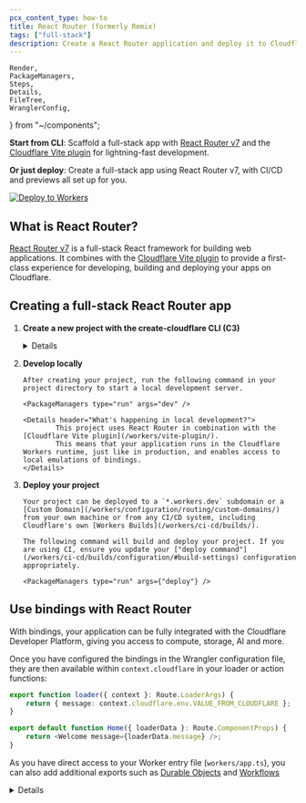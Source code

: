 ```yaml
---
pcx_content_type: how-to
title: React Router (formerly Remix)
tags: ["full-stack"]
description: Create a React Router application and deploy it to Cloudflare Workers
---
```


	Render,
	PackageManagers,
	Steps,
	Details,
	FileTree,
	WranglerConfig,
} from "~/components";

**Start from CLI**: Scaffold a full-stack app with [React Router v7](https://reactrouter.com/) and the [Cloudflare Vite plugin](/workers/vite-plugin/) for lightning-fast development.

<PackageManagers
	type="create"
	pkg="cloudflare@latest"
	args="my-react-router-app --framework=react-router"
/>

**Or just deploy**: Create a full-stack app using React Router v7, with CI/CD and previews all set up for you.

[![Deploy to Workers](https://deploy.workers.cloudflare.com/button)](https://deploy.workers.cloudflare.com/?url=https://github.com/cloudflare/templates/tree/main/react-router-starter-template)

## What is React Router?

[React Router v7](https://reactrouter.com/) is a full-stack React framework for building web applications.
It combines with the [Cloudflare Vite plugin](/workers/vite-plugin/) to provide a first-class experience for developing, building and deploying your apps on Cloudflare.

## Creating a full-stack React Router app

<Steps>

1.  **Create a new project with the create-cloudflare CLI (C3)**

    <PackageManagers
    	type="create"
    	pkg="cloudflare@latest"
    	args="my-react-router-app --framework=react-router"
    />

    <Details header="How is this project set up?">

        Below is a simplified file tree of the project.

        <FileTree>
        - my-react-router-app
        		- app
        				- routes
        						- ...
        				- entry.server.ts
        				- root.tsx
        				- routes.ts
        	- workers
        			- app.ts
        	- react-router.config.ts
        	- vite.config.ts
        	- wrangler.jsonc
        </FileTree>

        `react-router.config.ts` is your [React Router config file](https://reactrouter.com/explanation/special-files#react-routerconfigts).
        In this file:
        	- `ssr` is set to `true`, meaning that your application will use server-side rendering.
        	- `future.unstable_viteEnvironmentApi` is set to `true` to enable compatibility with the [Cloudflare Vite plugin](/workers/vite-plugin/).

        :::note
        SPA mode and prerendering are not currently supported when using the [Cloudflare Vite plugin](/workers/vite-plugin/).
        If you wish to use React Router in an SPA then we recommend starting with the [React template](/workers/frameworks/framework-guides/react/) and using React Router [as a library](https://reactrouter.com/start/data/installation).
        :::

        `vite.config.ts` is your [Vite config file](https://vite.dev/config/).
        The React Router and Cloudflare plugins are included in the `plugins` array.
        The [Cloudflare Vite plugin](/workers/vite-plugin/) runs your server code in the Workers runtime, ensuring your local development environment is as close to production as possible.

        `wrangler.jsonc` is your [Worker config file](/workers/wrangler/configuration/).
        In this file:
        		- `main` points to `./workers/app.ts`.
        				This is the entry file for your Worker.
        					The default export includes a [`fetch` handler](/workers/runtime-apis/fetch/), which delegates the request to React Router.
        		- If you want to add [bindings](/workers/runtime-apis/bindings/) to resources on Cloudflare's developer platform, you configure them here.

    </Details>

2.  **Develop locally**

        After creating your project, run the following command in your project directory to start a local development server.

        <PackageManagers type="run" args="dev" />

        <Details header="What's happening in local development?">
        		This project uses React Router in combination with the [Cloudflare Vite plugin](/workers/vite-plugin/).
        		This means that your application runs in the Cloudflare Workers runtime, just like in production, and enables access to local emulations of bindings.
        </Details>

3.  **Deploy your project**

        Your project can be deployed to a `*.workers.dev` subdomain or a [Custom Domain](/workers/configuration/routing/custom-domains/) from your own machine or from any CI/CD system, including Cloudflare's own [Workers Builds](/workers/ci-cd/builds/).

        The following command will build and deploy your project. If you are using CI, ensure you update your ["deploy command"](/workers/ci-cd/builds/configuration/#build-settings) configuration appropriately.

        <PackageManagers type="run" args={"deploy"} />

</Steps>

## Use bindings with React Router

With bindings, your application can be fully integrated with the Cloudflare Developer Platform, giving you access to compute, storage, AI and more.

Once you have configured the bindings in the Wrangler configuration file, they are then available within `context.cloudflare` in your loader or action functions:

```ts title="app/routes/home.tsx"
export function loader({ context }: Route.LoaderArgs) {
	return { message: context.cloudflare.env.VALUE_FROM_CLOUDFLARE };
}

export default function Home({ loaderData }: Route.ComponentProps) {
	return <Welcome message={loaderData.message} />;
}
```

As you have direct access to your Worker entry file (`workers/app.ts`), you can also add additional exports such as [Durable Objects](/durable-objects/) and [Workflows](/workflows/)

<Details header="Example: Using Workflows">

    Here is an example of how to set up a simple Workflow in your Worker entry file.

    ```ts title="workers/app.ts"
    import { createRequestHandler } from "react-router";
    import { WorkflowEntrypoint, WorkflowStep, WorkflowEvent } from 'cloudflare:workers';

    declare global {
    	interface CloudflareEnvironment extends Env {}
    }

    type Env = {
    	MY_WORKFLOW: Workflow;
    };

    export class MyWorkflow extends WorkflowEntrypoint<Env> {
    	override async run(event: WorkflowEvent<Params>, step: WorkflowStep) {
    		await step.do("first step", async () => {
    			return { output: "First step result" };
    		});

    		await step.sleep("sleep", "1 second");

    		await step.do("second step", async () => {
    			return { output: "Second step result" };
    		});

    		return "Workflow output";
    	}
    }

    const requestHandler = createRequestHandler(
    	() => import("virtual:react-router/server-build"),
    	import.meta.env.MODE
    );

    export default {
    	async fetch(request, env, ctx) {
    		return requestHandler(request, {
    			cloudflare: { env, ctx },
    		});
    	},
    } satisfies ExportedHandler<CloudflareEnvironment>;
    ```

    Configure it in your Wrangler configuration file:

    <WranglerConfig>

    ```toml
    [[workflows]]
    name = "my-workflow"
    binding = "MY_WORKFLOW"
    class_name = "MyWorkflow"
    ```

    </WranglerConfig>

    And then use it in your application:

    ```ts title="app/routes/home.tsx"
    export function action({ context }: Route.LoaderArgs) {
    	const instance = await env.MY_WORKFLOW.create({ params: { "hello": "world" })
    	return { id: instance.id, details: instance.status() };
    }
    ```

</Details>

<Render file="frameworks-bindings" />
